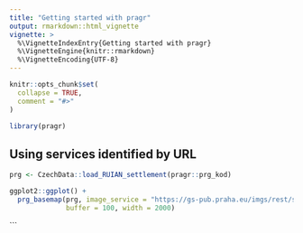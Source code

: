 ```yaml
---
title: "Getting started with pragr"
output: rmarkdown::html_vignette
vignette: >
  %\VignetteIndexEntry{Getting started with pragr}
  %\VignetteEngine{knitr::rmarkdown}
  %\VignetteEncoding{UTF-8}
---
```


```r
knitr::opts_chunk$set(
  collapse = TRUE,
  comment = "#>"
)
```

```r
library(pragr)
```

## Using services identified by URL

```r
prg <- CzechData::load_RUIAN_settlement(pragr::prg_kod)
```


```r
ggplot2::ggplot() +
  prg_basemap(prg, image_service = "https://gs-pub.praha.eu/imgs/rest/services/geo/ig_mapy_geologicke_pomery/ImageServer", 
              buffer = 100, width = 2000)
```
```

